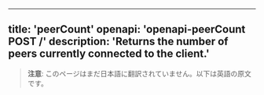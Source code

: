 <!-- AUTO-GENERATED-CONTENT:START (ENGLISH-COPY) -->
---
title: 'peerCount'
openapi: 'openapi-peerCount POST /'
description: 'Returns the number of peers currently connected to the client.'
---

> **注意**: このページはまだ日本語に翻訳されていません。以下は英語の原文です。
